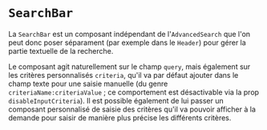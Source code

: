 
<Meta title="Listes/Composants de recherche/SearchBar" />

# `SearchBar`

La `SearchBar` est un composant indépendant de l'`AdvancedSearch` que l'on peut donc poser séparament (par exemple dans le `Header`) pour gérer la partie textuelle de la recherche.

Le composant agit naturellement sur le champ `query`, mais également sur les critères personnalisés `criteria`, qu'il va par défaut ajouter dans le champ texte pour une saisie manuelle (du genre `criteriaName:criteriaValue` ; ce comportement est désactivable via la prop `disableInputCriteria`). Il est possible également de lui passer un composant personnalisé de saisie des critères qu'il va pouvoir afficher à la demande pour saisir de manière plus précise les différents critères.
